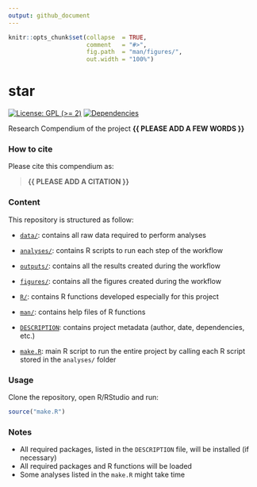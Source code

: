 ```yaml
---
output: github_document
---
```


<!-- README.md is generated from README.Rmd. Please edit that file -->


```r
knitr::opts_chunk$set(collapse  = TRUE,
                      comment   = "#>",
                      fig.path  = "man/figures/",
                      out.width = "100%")
```



# star


<!-- badges: start -->
[![License: GPL (>= 2)](https://img.shields.io/badge/License-GPL%20%28%3E%3D%202%29-blue.svg)](https://choosealicense.com/licenses/gpl-2.0/)
[![Dependencies](https://img.shields.io/badge/dependencies-2/95-green?style=flat)](#)
<!-- badges: end -->


Research Compendium of the project **{{ PLEASE ADD A FEW WORDS }}**



### How to cite

Please cite this compendium as: 

> **{{ PLEASE ADD A CITATION }}**



### Content

This repository is structured as follow:

- [`data/`](https://github.com/ahasverus/star/tree/master/data):
contains all raw data required to perform analyses

- [`analyses/`](https://github.com/ahasverus/star/tree/master/analyses/):
contains R scripts to run each step of the workflow

- [`outputs/`](https://github.com/ahasverus/star/tree/master/outputs):
contains all the results created during the workflow

- [`figures/`](https://github.com/ahasverus/star/tree/master/figures):
contains all the figures created during the workflow

- [`R/`](https://github.com/ahasverus/star/tree/master/R):
contains R functions developed especially for this project

- [`man/`](https://github.com/ahasverus/star/tree/master/man):
contains help files of R functions

- [`DESCRIPTION`](https://github.com/ahasverus/star/tree/master/DESCRIPTION):
contains project metadata (author, date, dependencies, etc.)

- [`make.R`](https://github.com/ahasverus/star/tree/master/make.R):
main R script to run the entire project by calling each R script stored in the `analyses/` folder



### Usage

Clone the repository, open R/RStudio and run:

```r
source("make.R")
```



### Notes

- All required packages, listed in the `DESCRIPTION` file, will be installed (if necessary)
- All required packages and R functions will be loaded
- Some analyses listed in the `make.R` might take time
